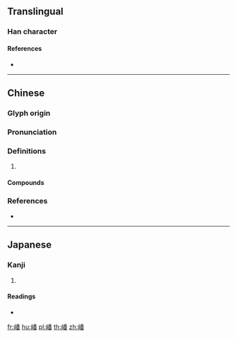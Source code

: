 {{character info/new}}
==Translingual==

===Han character===
{{Han char|rn=46|rad=山|as=12|sn=15|four=22769|canj=UHDW|ids=⿰山番}}

====References====
* {{Han ref|kx=0319.310|dkj=08463|dj=0619.370|hdz=10798.170|uh=5D93|ud=23955|bh=E567|bd=58727}}

----

==Chinese==
{{zh-forms}}

===Glyph origin===
{{Han etym}}

===Pronunciation===
{{zh-pron
|m=bō
|c=bo1
|mc=y
|oc=y
|cat=
}}

===Definitions===
{{zh-hanzi}}

# {{zh-only|嶓冢}}

====Compounds====
{{zh-der|嶓冢}}

===References===
* {{R:twedu|B00883}}

----

==Japanese==

===Kanji===
{{ja-kanji|grade=|rs=山12}}

# {{defn|lang=ja|sort=山12}}

====Readings====
* {{ja-readings|on=[[は]] (ha)|kun=}}

[[fr:嶓]]
[[hu:嶓]]
[[pl:嶓]]
[[th:嶓]]
[[zh:嶓]]